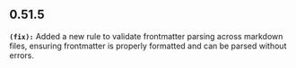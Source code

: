 ## 0.51.5
**`(fix):`** Added a new rule to validate frontmatter parsing across markdown files, ensuring frontmatter
is properly formatted and can be parsed without errors.


